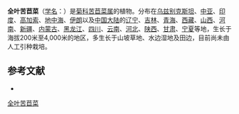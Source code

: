 {{Speciesbox
| name = 全叶苦苣菜
| status = 
| status_system = 
| image =
| genus = Sonchus
| species = transcaspicus
| authority = Nevski in Act.
}}

'''全叶苦苣菜'''（[[学名|学名]]：{{lang|la|''Sonchus transcaspicus''}}）是[[菊科|菊科]][[苦苣菜属|苦苣菜属]]的植物。分布在[[乌兹别克斯坦|乌兹别克斯坦]]、[[中亚|中亚]]、[[印度|印度]]、[[高加索|高加索]]、[[地中海|地中海]]、[[伊朗|伊朗]]以及[[中国大陆|中国大陆]]的[[辽宁|辽宁]]、[[吉林|吉林]]、[[青海|青海]]、[[西藏|西藏]]、[[山西|山西]]、[[河南|河南]]、[[新疆|新疆]]、[[内蒙古|内蒙古]]、[[黑龙江|黑龙江]]、[[四川|四川]]、[[云南|云南]]、[[河北|河北]]、[[陕西|陕西]]、[[甘肃|甘肃]]、[[宁夏|宁夏]]等地，生长于海拔200米至4,000米的地区，多生长于山坡草地、水边湿地及田边，目前尚未由人工引种栽培。

== 参考文献 ==
<div class="references-small">
* {{cite web| url =http://www.bioinfo.cn/db05/KmzwSpecies.php?action=view&id=5560| title =全叶苦苣菜| work =《中国高等植物数据库全库》| publisher =中国科学院微生物研究所| author =昆明植物研究所| accessdate =2009-02-25| deadurl =yes| archiveurl =https://web.archive.org/web/20160305090834/http://www.bioinfo.cn/db05/KmzwSpecies.php?action=view&id=5560| archivedate =2016-03-05}}
</div>
{{Taxonbar|from=Q10891421}}

[[Category:苦苣菜属|全叶苦苣菜]]


{{植物小作品}}